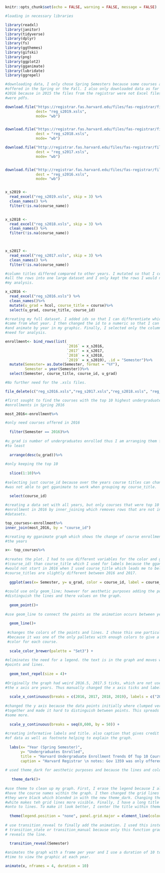 
```r
knitr::opts_chunk$set(echo = FALSE, warning = FALSE, message = FALSE)

#loading in necessary libraries

library(readxl)
library(janitor)
library(tidyverse)
library(dplyr)
library(fs)
library(ggthemes)
library(gifski)
library(png) 
library(ggplot2)
library(gganimate)
library(lubridate)
library(ggrepel)

#downloading data, I only chose Spring Semesters because some courses are only
#offered in the Spring or the Fall. I also only downloaded data as far back as
#2016 because in 2015 the files from the registrar were not Excel files, they
#were pdfs.

download.file("https://registrar.fas.harvard.edu/files/fas-registrar/files/class_enrollment_summary_by_term_3.22.19.xlsx",
              dest= "reg_s2019.xsls",
              mode= "wb")


download.file("https://registrar.fas.harvard.edu/files/fas-registrar/files/class_enrollment_summary_by_term_03.06.18.xlsx", 
              dest = "reg_s2018.xsls",
              mode= "wb")

download.file("http://registrar.fas.harvard.edu/files/fas-registrar/files/class_enrollment_summary_by_term_2017_03_07_final_0.xlsx", 
              dest = "reg_s2017.xsls",
              mode= "wb")


download.file("http://registrar.fas.harvard.edu/files/fas-registrar/files/course_enrollment_statistics_0.xlsx", 
              dest = "reg_s2016.xsls",
              mode= "wb")


x_s2019 <-
  read_excel("reg_s2019.xsls", skip = 3) %>%
  clean_names() %>%
  filter(!is.na(course_name)) 
 

x_s2018 <-
  read_excel("reg_s2018.xsls", skip = 3) %>%
  clean_names() %>%
  filter(!is.na(course_name))
  


x_s2017 <-
  read_excel("reg_s2017.xsls", skip = 3) %>%
  clean_names() %>%
  filter(!is.na(course_name)) 

#column titles differed compared to other years. I mutated so that I could bind
#all the rows into one large dataset and I only kept the rows I would need for
#my analysis.

x_s2016 <-
  read_excel("reg_s2016.xsls") %>%
  clean_names()%>% 
  mutate(u_grad = hcol, course_title = course)%>% 
  select(u_grad, course_title, course_id)

#creating my full dataset. I added ids so that I can differentiate which data
#came from what year. I then changed the id to a numeric so that I can plot it
#and animate by year in my graphic. Finally, I selected only the columns I would
#need for analysis.

enrollment<- bind_rows(list(
                            `2016` = x_s2016,
                            `2017` = x_s2017,
                            `2018` = x_s2018,
                            `2019` = x_s2019), .id = "Semester")%>%
  mutate(Semester= as.Date(Semester, format = "%Y"), 
         Semester = year(Semester))%>%
  select(Semester, course_title, course_id, u_grad)

#No further need for the .xsls files. 

file_delete(c("reg_s2016.xsls","reg_s2017.xsls","reg_s2018.xsls", "reg_s2019.xsls"))
```


```r

#first sought to find the courses with the top 10 highest undergraduate
#enrollments in Spring 2016

most_2016<-enrollment%>%

#only need courses offered in 2016
  
  filter(Semester == 2016)%>%
  
#u_grad is number of undergraduates enrolled thus I am arranging them from most
#to least
  
  arrange(desc(u_grad))%>% 
 
#only keeping the top 10
  
  slice(1:10)%>%
 
#selecting just course_id because over the years course titles can change and I
#was not able to get gganimate to work when grouping my course_title.
  
  select(course_id)

#creating a data set with all years, but only courses that were top 10 in
#enrollment in 2016 by inner_joining which removes rows that are not in both
#datasets.

top_courses<-enrollment%>%
inner_join(most_2016, by = "course_id")
```


```r

#creating my gganimate graph which shows the change of course enrollment over
#the years

x<- top_courses%>%
  
#creates the plot. I had to use different variables for the color and group
#(course_id) than course_title which I used for labels because the gganimate
#would not start in 2016 when I used course_title which leads me to believe that
#course_titles are slightly different between 2016 and 2017.
  
  ggplot(aes(x= Semester, y= u_grad, color = course_id, label = course_title, group = course_id))+ 
  
#could use only geom_line; however for aesthetic purposes adding the point helps
#distinguish the lines and there values on the graph.
  
  geom_point()+
  
#use geom_line to connect the points as the animation occurs between years.
  
  geom_line()+ 
  
 #changes the colors of the points and lines. I chose this one particularly
 #because it was one of the only palletes with enough colors to give a different
 #color for each course.
  
  scale_color_brewer(palette = "Set3") + 
  
#eliminates the need for a legend. the text is in the graph and moves with the
#points and lines.
  
  geom_text_repel(size = 4)+ 
  
#Originally the graph had weird 2016.5, 2017.5 ticks, which are not useful given
#the x axis are years. Thus manually changed the x axis ticks and labels.
  
  scale_x_continuous(breaks = c(2016, 2017, 2018, 2019), labels = c("2016", "2017","2018", "2019")) + 
  
#changed the y axis because the data points initially where clumped very close
#together and made it hard to distinguish between points. This spreads them out
#some more.
  
  scale_y_continuous(breaks = seq(0,600, by = 50)) +
  
#creating informative labels and title. also caption that gives credit to source
#of data as well as footnote helping to explain the graph.
  
  labs(x= "Year (Spring Semester)",
       y= "Undergraduates Enrolled",
       title = "Harvard Undergraduate Enrollment Trends Of Top 10 Courses \n From The Spring Of 2016", 
       caption = "Harvard Registrar \n notes: Gov 1359 was only offered in 2016 \n Psy 15 was not offered in Spring 2019")+
  
# used theme_dark for aesthetic purposes and because the lines and colors really went well with this background. 
  
   theme_dark()+ 
  
#use theme to clean up my graph. First, I erase the legend because I already
#have the course names within the graph. I then changed the grid lines because
#they were black which blended in with the new theme_dark. Changing the color to
#white makes teh grid lines more visible. Finally, I have a long title the runs
#onto to lines. To make it look better, I center the title within theme.
  
  theme(legend.position = "none", panel.grid.major = element_line(colour = "white", size=0.1), plot.title = element_text(hjust = 0.5))+
  
# use transition_reveal to finally add the animation. I used this instead of
# transition_state or transition_manual because only this function gradually
# reveals the line.
  
  transition_reveal(Semester)

#animates the graph with a frame per year and I use a duration of 10 to allow
#time to view the graphic at each year.

animate(x, nframes = 4, duration = 10)
```



